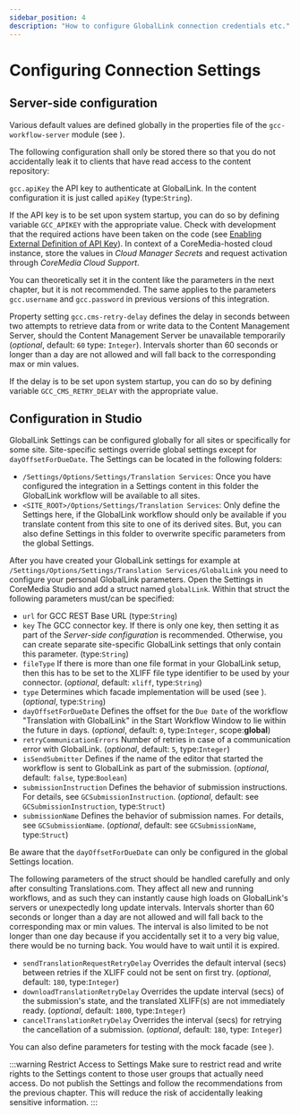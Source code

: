 ```yaml
---
sidebar_position: 4
description: "How to configure GlobalLink connection credentials etc."
---
```



# Configuring Connection Settings

## Server-side configuration

Various default values are defined globally in the properties file of
the `gcc-workflow-server` module (see
<RepositoryLink
  path="apps/workflow-server/gcc-workflow-server/src/main/resources/META-INF/coremedia/gcc-workflow.properties"
  title="gcc-workflow.properties"
/>).

The following configuration shall only be stored there so that you do not
accidentally leak it to clients that have read access to the content repository:

`gcc.apiKey` the API key to authenticate at GlobalLink. In the content configuration
it is just called `apiKey` (type:`String`).

If the API key is to be set upon system startup, you can do so by defining
variable `GCC_APIKEY` with the appropriate value. Check with development that
the required actions have been taken on the code (see
[Enabling External Definition of API Key](<../developers/coremedia-blueprint.mdx#enabling-external-definition-of-api-key> "Developers | CoreMedia Blueprint | Enabling External Definition of API Key")).
In context of a CoreMedia-hosted cloud instance, store the values in
_Cloud Manager Secrets_ and request activation through _CoreMedia
Cloud Support_.

You can theoretically set it in the content like the parameters in the
next chapter, but it is not recommended. The same applies to the parameters
`gcc.username` and `gcc.password` in previous versions of this integration.

Property setting `gcc.cms-retry-delay` defines the delay in seconds between two
attempts to retrieve data from or write data to the Content Management Server,
should the Content Management Server be unavailable temporarily (_optional_,
default: `60` type: `Integer`). Intervals shorter than 60 seconds or longer
than a day are not allowed and will fall back to the corresponding max or min
values.

If the delay is to be set upon system startup, you can do so by defining
variable `GCC_CMS_RETRY_DELAY` with the appropriate value.

## Configuration in Studio

GlobalLink Settings can be configured globally for all sites or specifically
for some site. Site-specific settings override global settings except for
`dayOffsetForDueDate`. The Settings can be located in the following folders:

* `/Settings/Options/Settings/Translation Services`: Once you have configured
  the integration in a Settings content in this folder the GlobalLink
  workflow will be available to all sites.
* `<SITE_ROOT>/Options/Settings/Translation Services`: Only define
  the Settings here, if the GlobalLink workflow should only be available
  if you translate content from this site to one of its derived sites. But, you
  can also define Settings in this folder to overwrite specific parameters from
  the global Settings.

After you have created your GlobalLink settings for example at
`/Settings/Options/Settings/Translation Services/GlobalLink`
you need to configure your personal GlobalLink parameters. Open the Settings
in CoreMedia Studio and add a struct named
`globalLink`. Within that struct the following parameters must/can be specified:

* `url` for GCC REST Base URL  (type:`String`)
* `key` The GCC connector key. If there is only one key, then setting it as
  part of the _Server-side configuration_ is recommended. Otherwise, you can
  create separate site-specific GlobalLink settings that only contain
  this parameter. (type:`String`)
* `fileType` If there is more than one file format in your
  GlobalLink setup, then this has to be set to the XLIFF file type identifier
  to be used by your connector. (_optional_, default: `xliff`, type:`String`)
* `type` Determines which facade implementation will be used (see
  <RepositoryLink
  path="apps/workflow-server/gcc-workflow-server-facade/gcc-restclient-facade/README.md"
  title="Facade Documentation"
  />).
  (_optional_, type:`String`)
* `dayOffsetForDueDate` Defines the offset for the
  `Due Date` of the workflow "Translation with GlobalLink" in the Start Workflow
  Window to lie within the future in days.
  (_optional_, default: `0`, type:`Integer`, scope:**global**)
* `retryCommunicationErrors` Number of retries in case of a communication error
  with GlobalLink. (_optional_, default: `5`, type:`Integer`)
* `isSendSubmitter` Defines if the name of the editor that started the workflow
  is sent to GlobalLink as part of the submission.
  (_optional_, default: `false`, type:`Boolean`)
* `submissionInstruction` Defines the behavior of submission instructions.
  For details, see `GCSubmissionInstruction`.
  (_optional_, default: see `GCSubmissionInstruction`, type:`Struct`)
* `submissionName` Defines the behavior of submission names.
  For details, see `GCSubmissionName`.
  (_optional_, default: see `GCSubmissionName`, type:`Struct`)

Be aware that the `dayOffsetForDueDate` can only be configured in the global
Settings location.

The following parameters of the struct should be handled carefully and only
after consulting Translations.com. They affect all new and running workflows,
and as such they can instantly cause high loads on GlobalLink's servers or
unexpectedly long update intervals. Intervals shorter than 60 seconds or longer
than a day are not allowed and will fall back to the corresponding max or min
values. The interval is also limited to be not longer than one day because if
you accidentally set it to a very big value, there would be no turning back. You
would have to wait until it is expired.

* `sendTranslationRequestRetryDelay` Overrides the default interval (secs)
  between retries if the XLIFF could not be sent on first try.
  (_optional_, default: `180`, type:`Integer`)
* `downloadTranslationRetryDelay` Overrides the update interval (secs) of the
  submission's state, and the translated XLIFF(s) are not immediately ready.
  (_optional_, default: `1800`, type:`Integer`)
* `cancelTranslationRetryDelay` Overrides the interval (secs) for retrying the
  cancellation of a submission. (_optional_, default: `180`, type: `Integer`)

You can also define parameters for testing with the mock facade
(see
<RepositoryLink
  path="apps/workflow-server/gcc-workflow-server-facade/gcc-restclient-facade-mock/README.md"
  title="Mock Facade Documentation"
  />).

:::warning Restrict Access to Settings
Make sure to restrict read and write rights to the Settings content to
those user groups that actually need access. Do not publish the
Settings and follow the recommendations from the previous chapter.
This will reduce the risk of accidentally leaking sensitive information.
:::
